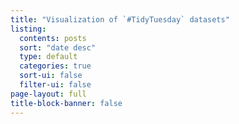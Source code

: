 ```yaml
---
title: "Visualization of `#TidyTuesday` datasets"
listing:
  contents: posts
  sort: "date desc"
  type: default
  categories: true
  sort-ui: false
  filter-ui: false
page-layout: full
title-block-banner: false
---
```

:::{.mb-5 .welcome-message}
# 
:::